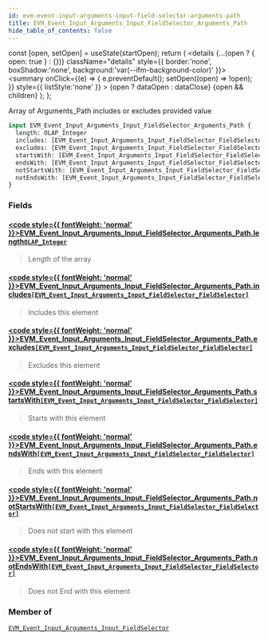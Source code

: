 ```yaml
---
id: evm-event-input-arguments-input-field-selector-arguments-path
title: EVM_Event_Input_Arguments_Input_FieldSelector_Arguments_Path
hide_table_of_contents: false
---
```







  const [open, setOpen] = useState(startOpen);
  return (
    <details {...(open ? { open: true } : {})} className="details" style={{ border:'none', boxShadow:'none', background:'var(--ifm-background-color)' }}>
      <summary
        onClick={(e) => {
          e.preventDefault();
          setOpen((open) => !open);
        }}
        style={{ listStyle:'none' }}
      >
      {open ? dataOpen : dataClose}
      </summary>
      {open && children}
    </details>
  );
};




Array of Arguments_Path includes or excludes provided value


```graphql
input EVM_Event_Input_Arguments_Input_FieldSelector_Arguments_Path {
  length: OLAP_Integer
  includes: [EVM_Event_Input_Arguments_Input_FieldSelector_FieldSelector]
  excludes: [EVM_Event_Input_Arguments_Input_FieldSelector_FieldSelector]
  startsWith: [EVM_Event_Input_Arguments_Input_FieldSelector_FieldSelector]
  endsWith: [EVM_Event_Input_Arguments_Input_FieldSelector_FieldSelector]
  notStartsWith: [EVM_Event_Input_Arguments_Input_FieldSelector_FieldSelector]
  notEndsWith: [EVM_Event_Input_Arguments_Input_FieldSelector_FieldSelector]
}
```




### Fields

#### [<code style={{ fontWeight: 'normal' }}>EVM_Event_Input_Arguments_Input_FieldSelector_Arguments_Path.<b>length</b></code>](#)<Bullet />[`OLAP_Integer`](/docs/graphql-reference/inputs/olap-integer) <Badge class="secondary" text="input"/>
> Length of the array
> 

#### [<code style={{ fontWeight: 'normal' }}>EVM_Event_Input_Arguments_Input_FieldSelector_Arguments_Path.<b>includes</b></code>](#)<Bullet />[`[EVM_Event_Input_Arguments_Input_FieldSelector_FieldSelector]`](/docs/graphql-reference/inputs/evm-event-input-arguments-input-field-selector-field-selector) <Badge class="secondary" text="list"/> <Badge class="secondary" text="input"/>
> Includes this element
> 

#### [<code style={{ fontWeight: 'normal' }}>EVM_Event_Input_Arguments_Input_FieldSelector_Arguments_Path.<b>excludes</b></code>](#)<Bullet />[`[EVM_Event_Input_Arguments_Input_FieldSelector_FieldSelector]`](/docs/graphql-reference/inputs/evm-event-input-arguments-input-field-selector-field-selector) <Badge class="secondary" text="list"/> <Badge class="secondary" text="input"/>
> Excludes this element
> 

#### [<code style={{ fontWeight: 'normal' }}>EVM_Event_Input_Arguments_Input_FieldSelector_Arguments_Path.<b>startsWith</b></code>](#)<Bullet />[`[EVM_Event_Input_Arguments_Input_FieldSelector_FieldSelector]`](/docs/graphql-reference/inputs/evm-event-input-arguments-input-field-selector-field-selector) <Badge class="secondary" text="list"/> <Badge class="secondary" text="input"/>
> Starts with this element
> 

#### [<code style={{ fontWeight: 'normal' }}>EVM_Event_Input_Arguments_Input_FieldSelector_Arguments_Path.<b>endsWith</b></code>](#)<Bullet />[`[EVM_Event_Input_Arguments_Input_FieldSelector_FieldSelector]`](/docs/graphql-reference/inputs/evm-event-input-arguments-input-field-selector-field-selector) <Badge class="secondary" text="list"/> <Badge class="secondary" text="input"/>
> Ends with this element
> 

#### [<code style={{ fontWeight: 'normal' }}>EVM_Event_Input_Arguments_Input_FieldSelector_Arguments_Path.<b>notStartsWith</b></code>](#)<Bullet />[`[EVM_Event_Input_Arguments_Input_FieldSelector_FieldSelector]`](/docs/graphql-reference/inputs/evm-event-input-arguments-input-field-selector-field-selector) <Badge class="secondary" text="list"/> <Badge class="secondary" text="input"/>
> Does not start with this element
> 

#### [<code style={{ fontWeight: 'normal' }}>EVM_Event_Input_Arguments_Input_FieldSelector_Arguments_Path.<b>notEndsWith</b></code>](#)<Bullet />[`[EVM_Event_Input_Arguments_Input_FieldSelector_FieldSelector]`](/docs/graphql-reference/inputs/evm-event-input-arguments-input-field-selector-field-selector) <Badge class="secondary" text="list"/> <Badge class="secondary" text="input"/>
> Does not End with this element
> 



### Member of

[`EVM_Event_Input_Arguments_Input_FieldSelector`](/docs/graphql-reference/inputs/evm-event-input-arguments-input-field-selector)  <Badge class="secondary" text="input"/>


